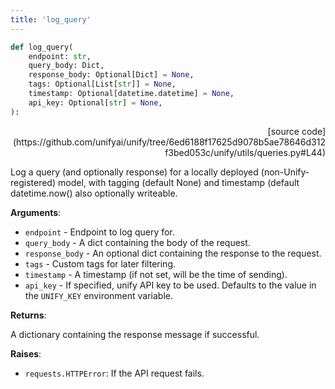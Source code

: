 ```yaml
---
title: 'log_query'
---
```


```python
def log_query(
    endpoint: str,
    query_body: Dict,
    response_body: Optional[Dict] = None,
    tags: Optional[List[str]] = None,
    timestamp: Optional[datetime.datetime] = None,
    api_key: Optional[str] = None,
):
```

<p align="right">[source code](https://github.com/unifyai/unify/tree/6ed6188f17625d9078b5ae78646d312f3bed053c/unify/utils/queries.py#L44)</p>

Log a query (and optionally response) for a locally deployed (non-Unify-registered)
model, with tagging (default None) and timestamp (default datetime.now() also
optionally writeable.

**Arguments**:

- `endpoint` - Endpoint to log query for.
- `query_body` - A dict containing the body of the request.
- `response_body` - An optional dict containing the response to the request.
- `tags` - Custom tags for later filtering.
- `timestamp` - A timestamp (if not set, will be the time of sending).
- `api_key` - If specified, unify API key to be used. Defaults to the value in the `UNIFY_KEY` environment variable.



**Returns**:

A dictionary containing the response message if successful.



**Raises**:

- `requests.HTTPError`: If the API request fails.
